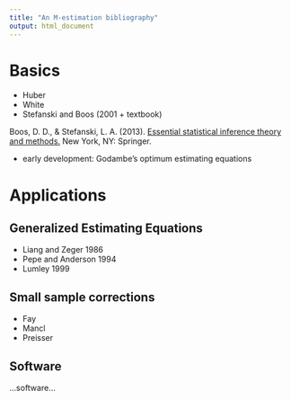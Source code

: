 ```yaml
---
title: "An M-estimation bibliography"
output: html_document
---
```


# Basics

* Huber
* White
* Stefanski and Boos (2001 + textbook)


Boos, D. D., & Stefanski, L. A. (2013). [Essential statistical inference theory and methods.](http://dx.doi.org/10.1007/978-1-4614-4818-1) New York, NY: Springer.  

* early development: Godambe's optimum estimating equations

# Applications

## Generalized Estimating Equations

* Liang and Zeger 1986
* Pepe and Anderson 1994
* Lumley 1999

## Small sample corrections

* Fay 
* Mancl
* Preisser

## Software

...software...
